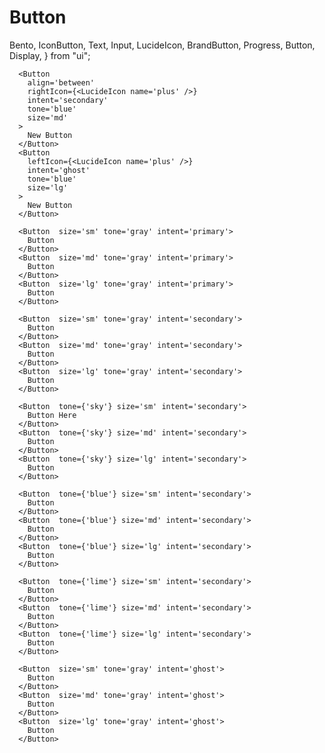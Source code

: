# Button

  Bento,
  IconButton,
  Text,
  Input,
  LucideIcon,
  BrandButton,
  Progress,
  Button,
  Display,
} from "ui";

<Display label="Icon button">
   
      <Button
        align='between'
        rightIcon={<LucideIcon name='plus' />}
        intent='secondary'
        tone='blue'
        size='md'
      >
        New Button
      </Button>
      <Button
        leftIcon={<LucideIcon name='plus' />}
        intent='ghost'
        tone='blue'
        size='lg'
      >
        New Button
      </Button>

      <Button  size='sm' tone='gray' intent='primary'>
        Button
      </Button>
      <Button  size='md' tone='gray' intent='primary'>
        Button
      </Button>
      <Button  size='lg' tone='gray' intent='primary'>
        Button
      </Button>

      <Button  size='sm' tone='gray' intent='secondary'>
        Button
      </Button>
      <Button  size='md' tone='gray' intent='secondary'>
        Button
      </Button>
      <Button  size='lg' tone='gray' intent='secondary'>
        Button
      </Button>

      <Button  tone={'sky'} size='sm' intent='secondary'>
        Button Here
      </Button>
      <Button  tone={'sky'} size='md' intent='secondary'>
        Button
      </Button>
      <Button  tone={'sky'} size='lg' intent='secondary'>
        Button
      </Button>

      <Button  tone={'blue'} size='sm' intent='secondary'>
        Button
      </Button>
      <Button  tone={'blue'} size='md' intent='secondary'>
        Button
      </Button>
      <Button  tone={'blue'} size='lg' intent='secondary'>
        Button
      </Button>

      <Button  tone={'lime'} size='sm' intent='secondary'>
        Button
      </Button>
      <Button  tone={'lime'} size='md' intent='secondary'>
        Button
      </Button>
      <Button  tone={'lime'} size='lg' intent='secondary'>
        Button
      </Button>

      <Button  size='sm' tone='gray' intent='ghost'>
        Button
      </Button>
      <Button  size='md' tone='gray' intent='ghost'>
        Button
      </Button>
      <Button  size='lg' tone='gray' intent='ghost'>
        Button
      </Button>

</Display>
